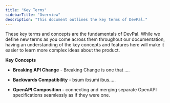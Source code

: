 ```yaml
---
title: "Key Terms"
sidebarTitle: "Overview"
description: "This document outlines the key terms of DevPal."
---
```


These key terms and concepts are the fundamentals of DevPal. While we define new
terms as you come across them throughout our documentation, having an
understanding of the key concepts and features here will make it easier to learn
more complex ideas about the product.

**Key Concepts**

- **Breaking API Change** \- Breaking Change is one that ....

- **Backwards Compatibility** \- bsum ibsumi ibus.....

- **OpenAPI Composition -** connecting and merging separate OpenAPI
  specifications seamlessly as if they were one.
